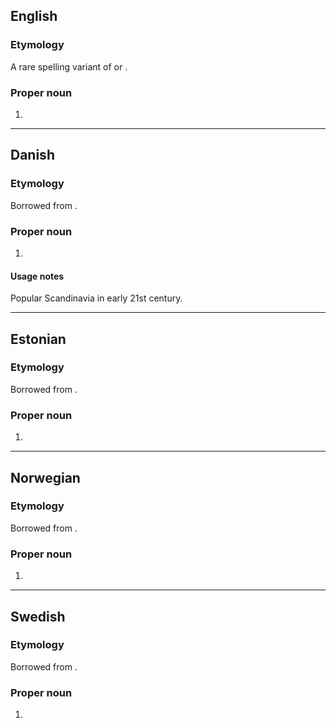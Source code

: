 ==English==

===Etymology===
A rare spelling variant of {{m|en|Elinor}} or {{m|en|Eleanor}}.

===Proper noun===
{{en-proper noun}}

# {{given name|en|female}}

----

==Danish==

===Etymology===
Borrowed from {{bor|da|en|Ellinor}}.

===Proper noun===
{{da-proper noun}}

# {{given name|da|female|from=English}}

====Usage notes====
Popular Scandinavia in early 21st century.

----

==Estonian==

===Etymology===
Borrowed from {{bor|et|en|Ellinor}}.

===Proper noun===
{{et-proper noun}}

# {{given name|et|female|from=English}}

----

==Norwegian==

===Etymology===
Borrowed from {{bor|no|en|Ellinor}}.

===Proper noun===
{{head|no|proper noun}}

# {{given name|no|female|from=English}}

----

==Swedish==

===Etymology===
Borrowed from {{bor|sv|en|Ellinor}}.

===Proper noun===
{{sv-proper noun|c}}

# {{given name|sv|female|from=English}}